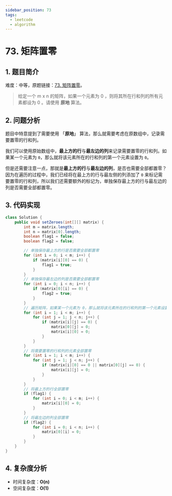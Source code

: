 ```yaml
---
sidebar_position: 73
tags:
  - leetcode
  - algorithm
---
```


# 73. 矩阵置零

## 1. 题目简介

难度：<Yellow>中等</Yellow>，原题链接：[73. 矩阵置零](https://leetcode.cn/problems/set-matrix-zeroes/)。

> 给定一个 m x n 的矩阵，如果一个元素为 0 ，则将其所在行和列的所有元素都设为 0 。请使用 <Red>**原地**</Red> 算法。

## 2. 问题分析

题目中特意提到了需要使用 「<Red>**原地**</Red>」 算法，那么就需要考虑在原数组中，记录需要置零的行和列。

我们可以使用原始数组中，**最上方的行**与**最左边的列**来记录需要置零的行和列。如果某一个元素为 `0`，那么就将该元素所在的行和列的第一个元素设置为 `0`。

但是还需要注意一点，那就是**最上方的行**与**最左边的列**，是否也需要全部都置零？因为在遍历的过程中，我们已经将在最上方的行与最左侧的列添加了 `0` 来标记需要置零的行和列，所以我们还需要额外的标记为，单独保存最上方的行与最左边的列是否需要全部都置零。

## 3. 代码实现

```java
class Solution {
    public void setZeroes(int[][] matrix) {
        int m = matrix.length;
        int n = matrix[0].length;
        boolean flag1 = false;
        boolean flag2 = false;

        // 单独保存最上方的行是否需要全部都置零
        for (int i = 0; i < m; i++) {
            if (matrix[i][0] == 0) {
                flag1 = true;
            }
        }
        // 单独保存最左边的列是否需要全部都置零
        for (int i = 0; i < n; i++) {
            if (matrix[0][i] == 0) {
                flag2 = true;
            }
        }
        // 遍历矩阵，如果某一个元素为 0，那么就将该元素所在的行和列的第一个元素设置为 0
        for (int i = 1; i < m; i++) {
            for (int j = 1; j < n; j++) {
                if (matrix[i][j] == 0) {
                    matrix[0][j] = 0;
                    matrix[i][0] = 0;
                }
            }
        }
        // 将需要置零的行和列的元素全部置零
        for (int i = 1; i < m; i++) {
            for (int j = 1; j < n; j++) {
                if (matrix[i][0] == 0 || matrix[0][j] == 0) {
                    matrix[i][j] = 0;
                }
            }
        }
        // 将最上方的行全部置零
        if (flag1) {
            for (int i = 0; i < m; i++) {
                matrix[i][0] = 0;
            }
        }
        // 将最左边的列全部置零
        if (flag2) {
            for (int i = 0; i < n; i++) {
                matrix[0][i] = 0;
            }
        }
    }
}
```

## 4. 复杂度分析

- 时间复杂度：**O(n)**
- 空间复杂度：**O(1)**